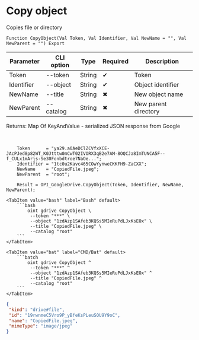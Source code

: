 ﻿---
sidebar_position: 7
---


# Copy object
 Copies file or directory



`Function CopyObject(Val Token, Val Identifier, Val NewName = "", Val NewParent = "") Export`

  | Parameter | CLI option | Type | Required | Description |
  |-|-|-|-|-|
  | Token | --token | String | &#x2714; | Token |
  | Identifier | --object | String | &#x2714; | Object identifier |
  | NewName | --title | String | &#x2716; | New object name |
  | NewParent | --catalog | String | &#x2716; | New parent directory |

  
  Returns:  Map Of KeyAndValue - serialized JSON response from Google

<br/>




```bsl title="1C:Enterprise/OneScript code example"
    Token      = "ya29.a0AeDClZCVfxXCE-JAcPJed8p82WT_K0Jtttw0mCwT02IVORX3qB2e7AM-8OQCJa8ImTUNCA5F--f_CULx1mArjs-Se30Fonbdtroe7NaOe...";
    Identifier = "1tc0u2Kavc465COwYynweCKKFH9-ZaCXX";
    NewName    = "CopiedFile.jpeg";
    NewParent  = "root";

    Result = OPI_GoogleDrive.CopyObject(Token, Identifier, NewName, NewParent);
```
 

 <Tabs>
  
    <TabItem value="bash" label="Bash" default>
        ```bash
            oint gdrive CopyObject \
             --token "***" \
             --object "1zdAzp1SAfeb3KQSs5MIeRuPdLJxKsEOx" \
             --title "CopiedFile.jpeg" \
             --catalog "root"
        ```
    </TabItem>
  
    <TabItem value="bat" label="CMD/Bat" default>
        ```batch
            oint gdrive CopyObject ^
             --token "***" ^
             --object "1zdAzp1SAfeb3KQSs5MIeRuPdLJxKsEOx" ^
             --title "CopiedFile.jpeg" ^
             --catalog "root"
        ```
    </TabItem>
</Tabs>


```json title="Result"
{
 "kind": "drive#file",
 "id": "19rwnmeC5Vro9P_yBfeKsPLeuSOU9Y9oC",
 "name": "CopiedFile.jpeg",
 "mimeType": "image/jpeg"
}
```
